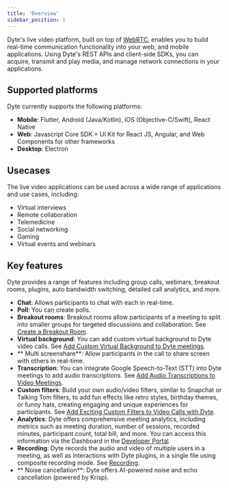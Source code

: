 ```yaml
---
title: 'Overview'
sidebar_position: 1
---
```


Dyte's live video platform, built on top of [WebRTC](https://dyte.io/blog/webrtc/), enables you to build real-time communication functionality into your web, and mobile applications. Using Dyte's REST APIs and client-side SDKs, you can acquire, transmit and play media, and manage network connections in your applications.

## Supported platforms

Dyte currently supports the following platforms:

- **Mobile**: Flutter, Android (Java/Kotlin), iOS (Objective-C/Swift), React Native
- **Web**: Javascript Core SDK + UI Kit for React JS, Angular, and Web Components for other frameworks
- **Desktop**: Electron

## Usecases

The live video applications can be used across a wide range of applications and use cases, including:

- Virtual interviews
- Remote collaboration
- Telemedicine
- Social networking
- Gaming
- Virtual events and webinars

## Key features

Dyte provides a range of features including group calls, webinars, breakout rooms, plugins, auto bandwidth switching, detailed call analytics, and more.

- **Chat**: Allows participants to chat with each in real-time.
- **Poll**: You can create polls.
- **Breakout rooms**: Breakout rooms allow participants of a meeting to split into smaller groups for targeted discussions and collaboration. See [Create a Breakout Room](/guides/capabilities/breakoutroom/create-breakout-rooms).
- **Virtual background**: You can add custom virtual background to Dyte video calls. See [Add Custom Virtual Background to Dyte meetings](/guides/capabilities/customization/add-virtual-background).
- ** Multi screenshare**: Allow participants in the call to share screen with others in real-time.
- **Transcription**: You can integrate Google Speech-to-Text (STT) into Dyte meetings to add audio transcriptions. See [Add Audio Transcriptions to Video Meetings](https://dyte.io/blog/audio-transcriptions-video-meeting/).
- **Custom filters**: Build your own audio/video filters, similar to Snapchat or Talking Tom filters, to add fun effects like retro styles, birthday themes, or funny hats, creating engaging and unique experiences for participants. See [Add Exciting Custom Filters to Video Calls with Dyte](https://dyte.io/blog/streams-blog/).
- **Analytics**: Dyte offers comprehensive meeting analytics, including metrics such as meeting duration, number of sessions, recorded minutes, participant count, total bill, and more. You can access this information via the Dashboard in the [Developer Portal](https://dev.dyte.io/dashboard).
- **Recording**: Dyte records the audio and video of multiple users in a meeting, as well as interactions with Dyte plugins, in a single file using composite recording mode. See [Recording](/guides/capabilities/recording).
- ** Noise cancellation**: Dyte offers AI-powered noise and echo cancellation (powered by Krisp).
